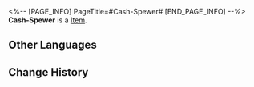 <%-- [PAGE_INFO]
PageTitle=#Cash-Spewer#
[END_PAGE_INFO] --%>
{{Item Infobox
|title       = Cash-Spewer
|id          = 223104
|image       = Dreamscape Pass Sticker Cash-Spewer.png
|type        = 
|invCategory = 
|rarity      = 4
|effect      = Digital stickers that can be used to decorate the pages of the Dreamtour Handbook. They come in many different styles.
|description = 
|source1     = Make the Cash-Spewer spit cash
}}
{{Description|1=Do not try this at home, ordinary national economies!}}
'''Cash-Spewer''' is a [[Item]].

==Other Languages==
{{Other Languages
|en   = Cash-Spewer
|zhs  = 喷钞机
|zht  = 噴鈔機
|ja   = マネーギフター
|ko   = 머니 머신
|es   = Escupeplata
|fr   = Fontaine à sous
|ru   = Деньгомёт
|th   = เครื่องพ่นเงิน
|vi   = Máy Phun Tiền
|de   = Geldspuckmaschine
|id   = Cash-Spewer
|pt   = Caixa Eletrônico
}}

==Change History==
{{Change History|2.0}}